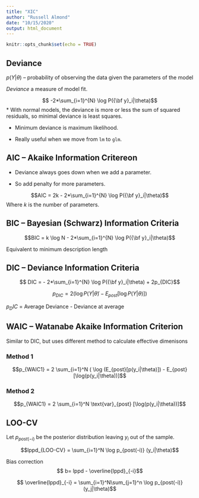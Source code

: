 ```yaml
---
title: "XIC"
author: "Russell Almond"
date: "10/15/2020"
output: html_document
---
```


```r
knitr::opts_chunk$set(echo = TRUE)
```

## Deviance

$p(Y|\theta)$ -- probability of observing the data given the parameters of the model

_Deviance_ a measure of model fit.

$$ -2*\sum_{i=1}^{N} \log P({\bf y}_i|\theta)$$
* With normal models, the deviance is more or less the sum of squared residuals, so minimal deviance is least squares.

* Minimum deviance is maximum likelihood.

* Really useful when we move from `lm` to `glm`.

## AIC -- Akaike Information Critereon

* Deviance always goes down when we add a parameter.

* So add penalty for more parameters.

$$AIC = 2k - 2*\sum_{i=1}^{N} \log P({\bf y}_i|\theta)$$
Where $k$ is the number of parameters.

## BIC -- Bayesian (Schwarz) Information Criteria

$$BIC = k \log N - 2*\sum_{i=1}^{N} \log P({\bf y}_i|\theta)$$


Equivalent to minimum description length

## DIC -- Deviance Information Criteria

$$ DIC = - 2*\sum_{i=1}^{N} \log P({\bf y}_i|\theta) + 2p_{DIC}$$


$$ p_{DIC} = 2(\log P(Y|\tilde\theta) - E_{post}[\log P(Y|\theta)]) $$

$p_DIC$ = Average Deviance - Deviance at average

## WAIC -- Watanabe Akaike Information Criterion

Similar to DIC, but uses different method to calculate effective dimenisons

### Method 1

$$p_{WAIC1} = 2 \sum_{i=1}^N (
\log (E_{post}[p(y_i|\theta)]) - E_{post} [\log(p(y_i|\theta))]$$


### Method 2
$$p_{WAIC1} = 2 \sum_{i=1}^N  \text{var}_{post} [\log(p(y_i|\theta))]$$

## LOO-CV

Let $p_{post(-i)}$ be the posterior distribution leaving $y_i$ out of the sample.

$$lppd_{LOO-CV} = \sum_{i=1}^N \log p_{post(-i)} (y_i|\theta)$$

Bias correction
$$ b= lppd - \overline{lppd}_{-i}$$

$$ \overline{lppd}_{-i} = \sum_{i=1}^N\sum_{j=1}^n \log p_{post(-i)} (y_j|\theta)$$

